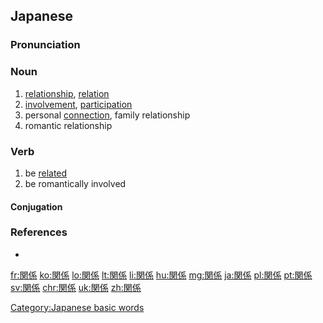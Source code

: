 {{also|關係}}
==Japanese==
{{ja-kanjitab|かん|けい|yomi=on}}

===Pronunciation===
{{ja-pron|かんけい|y=o}}

===Noun===
{{ja-noun|かんけい|kyu=關係}}

# [[relationship]], [[relation]]
# [[involvement]], [[participation]]
# personal [[connection]], family relationship
# romantic relationship

===Verb===
{{ja-verb-suru|tr=intrans|かんけい}}

# be [[related]]
# be romantically involved

====Conjugation====
{{ja-suru|かんけい}}

===References===
* {{R:Meikyo}}

[[Category:Japanese basic words]]

[[fr:関係]]
[[ko:関係]]
[[lo:関係]]
[[lt:関係]]
[[li:関係]]
[[hu:関係]]
[[mg:関係]]
[[ja:関係]]
[[pl:関係]]
[[pt:関係]]
[[sv:関係]]
[[chr:関係]]
[[uk:関係]]
[[zh:関係]]
